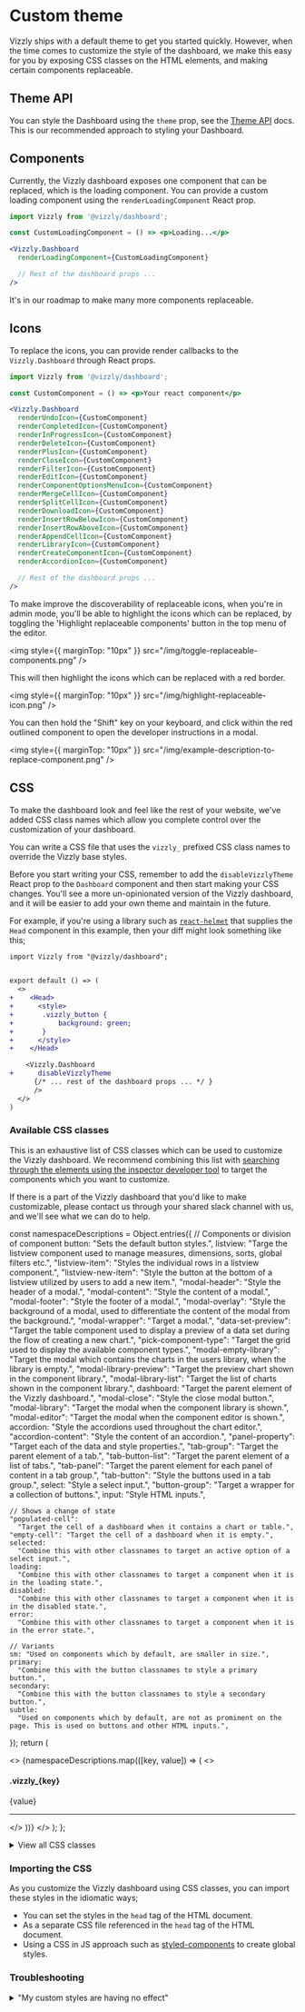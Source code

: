 # Custom theme

Vizzly ships with a default theme to get you started quickly. However, when the time comes to customize the
style of the dashboard, we make this easy for you by exposing CSS classes on the HTML elements, and making certain components replaceable.

## Theme API

You can style the Dashboard using the `theme` prop, see the [Theme API](/dashboard/themeAPI) docs. This is our recommended approach to styling your Dashboard.

## Components

Currently, the Vizzly dashboard exposes one component that can be replaced, which is the loading component.
You can provide a custom loading component using the `renderLoadingComponent` React prop.

```jsx
import Vizzly from '@vizzly/dashboard';

const CustomLoadingComponent = () => <p>Loading...</p>

<Vizzly.Dashboard
  renderLoadingComponent={CustomLoadingComponent}

  // Rest of the dashboard props ...
/>
```

It's in our roadmap to make many more components replaceable.

## Icons

To replace the icons, you can provide render callbacks to the `Vizzly.Dashboard` through React props.

```jsx
import Vizzly from '@vizzly/dashboard';

const CustomComponent = () => <p>Your react component</p>

<Vizzly.Dashboard
  renderUndoIcon={CustomComponent}
  renderCompletedIcon={CustomComponent}
  renderInProgressIcon={CustomComponent}
  renderDeleteIcon={CustomComponent}
  renderPlusIcon={CustomComponent}
  renderCloseIcon={CustomComponent}
  renderFilterIcon={CustomComponent}
  renderEditIcon={CustomComponent}
  renderComponentOptionsMenuIcon={CustomComponent}
  renderMergeCellIcon={CustomComponent}
  renderSplitCellIcon={CustomComponent}
  renderDownloadIcon={CustomComponent}
  renderInsertRowBelowIcon={CustomComponent}
  renderInsertRowAboveIcon={CustomComponent}
  renderAppendCellIcon={CustomComponent}
  renderLibraryIcon={CustomComponent}
  renderCreateComponentIcon={CustomComponent}
  renderAccordionIcon={CustomComponent}

  // Rest of the dashboard props ...
/>
```

To make improve the discoverability of replaceable icons, when you're in admin mode, you'll
be able to highlight the icons which can be replaced, by toggling the 'Highlight replaceable components' button in the
top menu of the editor.

<img
  style={{ marginTop: "10px" }}
  src="/img/toggle-replaceable-components.png"
/>

This will then highlight the icons which can be replaced with a red border.

<img style={{ marginTop: "10px" }} src="/img/highlight-replaceable-icon.png" />

You can then hold the "Shift" key on your keyboard, and click within the red outlined component to
open the developer instructions in a modal.

<img
  style={{ marginTop: "10px" }}
  src="/img/example-description-to-replace-component.png"
/>

## CSS

To make the dashboard look and feel like the rest of your website, we've added CSS class names which allow you complete control over the customization of your dashboard.

You can write a CSS file that uses the `vizzly_` prefixed CSS class names to override the Vizzly base styles.

Before you start writing your CSS, remember to add the `disableVizzlyTheme` React prop to the `Dashboard` component and then start making your CSS changes. You'll see a more un-opinionated version of
the Vizzly dashboard, and it will be easier to add your own theme and maintain in the future.

For example, if you're using a library such as [`react-helmet`](https://www.npmjs.com/package/react-helmet) that supplies the `Head` component in this example,
then your diff might look something like this;

```diff
import Vizzly from "@vizzly/dashboard";


export default () => (
  <>
+    <Head>
+      <style>
+       .vizzly_button {
+           background: green;
+       }
+      </style>
+    </Head>

    <Vizzly.Dashboard
+      disableVizzlyTheme
      {/* ... rest of the dashboard props ... */ }
      />
  </>
)
```

### Available CSS classes

This is an exhaustive list of CSS classes which can be used to customize the Vizzly dashboard. We recommend combining this list
with [searching through the elements using the inspector developer tool](https://developer.chrome.com/docs/devtools/dom/) to target
the components which you want to customize.

If there is a part of the Vizzly dashboard that you'd like to make customizable, please contact us through your
shared slack channel with us, and we'll see what we can do to help.

  const namespaceDescriptions = Object.entries({
    // Components or division of component
    button: "Sets the default button styles.",
    listview:
      "Targe the listview component used to manage measures, dimensions, sorts, global filters etc.",
    "listview-item": "Styles the individual rows in a listview component.",
    "listview-new-item":
      "Style the button at the bottom of a listview utilized by users to add a new item.",
    "modal-header": "Style the header of a modal.",
    "modal-content": "Style the content of a modal.",
    "modal-footer": "Style the footer of a modal.",
    "modal-overlay":
      "Style the background of a modal, used to differentiate the content of the modal from the background.",
    "modal-wrapper": "Target a modal.",
    "data-set-preview":
      "Target the table component used to display a preview of a data set during the flow of creating a new chart.",
    "pick-component-type":
      "Target the grid used to display the available component types.",
    "modal-empty-library":
      "Target the modal which contains the charts in the users library, when the library is empty.",
    "modal-library-preview":
      "Target the preview chart shown in the component library.",
    "modal-library-list":
      "Target the list of charts shown in the component library.",
    dashboard: "Target the parent element of the Vizzly dashboard.",
    "modal-close": "Style the close modal button.",
    "modal-library": "Target the modal when the component library is shown.",
    "modal-editor": "Target the modal when the component editor is shown.",
    accordion: "Style the accordions used throughout the chart editor.",
    "accordion-content": "Style the content of an accordion.",
    "panel-property": "Target each of the data and style properties.",
    "tab-group": "Target the parent element of a tab.",
    "tab-button-list": "Target the parent element of a list of tabs.",
    "tab-panel":
      "Target the parent element for each panel of content in a tab group.",
    "tab-button": "Style the buttons used in a tab group.",
    select: "Style a select input.",
    "button-group": "Target a wrapper for a collection of buttons.",
    input: "Style HTML inputs.",

    // Shows a change of state
    "populated-cell":
      "Target the cell of a dashboard when it contains a chart or table.",
    "empty-cell": "Target the cell of a dashboard when it is empty.",
    selected:
      "Combine this with other classnames to target an active option of a select input.",
    loading:
      "Combine this with other classnames to target a component when it is in the loading state.",
    disabled:
      "Combine this with other classnames to target a component when it is in the disabled state.",
    error:
      "Combine this with other classnames to target a component when it is in the error state.",

    // Variants
    sm: "Used on components which by default, are smaller in size.",
    primary:
      "Combine this with the button classnames to style a primary button.",
    secondary:
      "Combine this with the button classnames to style a secondary button.",
    subtle:
      "Used on components which by default, are not as prominent on the page. This is used on buttons and other HTML inputs.",

});
return (

<>
  {namespaceDescriptions.map(([key, value]) => (
    <>
      <h4>.vizzly_{key}</h4>
      <p>{value}</p>
      <hr />
    </>
  ))}
</>
); };

<details>
  <summary>View all CSS classes</summary>

<VizzlyThemeClasses />
</details>

### Importing the CSS

As you customize the Vizzly dashboard using CSS classes, you can import these styles in the idiomatic ways;

- You can set the styles in the `head` tag of the HTML document.
- As a separate CSS file referenced in the `head` tag of the HTML document.
- Using a CSS in JS approach such as [styled-components](https://styled-components.com) to create global styles.

### Troubleshooting

<details>
  <summary>"My custom styles are having no effect"</summary>

There's a few simple things that might be causing the issue;

1. Be sure that you have set the `disableVizzlyTheme={true}` property on the `Vizzly.Dashboard` React component.
2. Be sure that you are targeting an HTML element [with valid CSS](https://jigsaw.w3.org/css-validator/).
3. Be sure that the CSS selector is finding the element on the page. You can use the chrome developer tools in the "style" section to do this. You'll see the styles you want to be applied are crossed out.

After checking the above and the problem continues, then it is time to increase the specificity of the CSS references.
You can do this by targeting the HTML element multiple times with the same selector. For example, instead of just specifying the selector like so;

```css
button.vizzly_primary {
  background: red;
}
```

you can utilize the `v` class which will also exist on the HTML element which has `vizzly_` classnames on, and reference the element like so;

```css
.v.button.vizzly_primary {
  background: red;
}
```

If it is still being overridden, you can keep adding the `v` class until your styles take effect. For example;

```css
.v.v.v.v.button.vizzly_primary {
  background: red;
}
```

</details>
